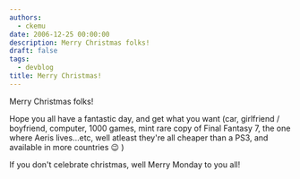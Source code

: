 ```yaml
---
authors:
  - ckemu
date: 2006-12-25 00:00:00
description: Merry Christmas folks!
draft: false
tags:
  - devblog
title: Merry Christmas!
---
```


Merry Christmas folks!

<!-- truncate -->

Hope you all have a fantastic day, and get what you want (car,
girlfriend / boyfriend, computer, 1000 games, mint rare copy of Final
Fantasy 7, the one where Aeris lives...etc, well atleast
they're all cheaper than a PS3, and available in more countries
😉 )

If you don't celebrate christmas, well Merry Monday to you all!
